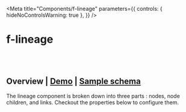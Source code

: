 
<Meta
  title="Components/f-lineage"
  parameters={{
    controls: { hideNoControlsWarning: true },
  }}
/>

# f-lineage

<br />
<br />

## Overview | [Demo](/story/components-f-lineage--playground) | <a href="#lineage-sample">Sample schema</a>

The lineage component is broken down into three parts : nodes, node children, and links. Checkout the properties below to configure them.

<br />

<Canvas>
  <Story
    name="Playground"
    height="500px"
    argTypes={{
      direction: {
        control: "select",
        options: ["horizontal", "vertical"],
      },
      fData: {
        control: "object",
      },
      padding: {
        control: "number",
      },
      gap: {
        control: "number",
      },
      ["node-size"]: {
        control: "object",
      },
      ["children-node-size"]: {
        control: "object",
      },
      ["max-children"]: {
        control: "number",
      },
    }}
    args={{
      direction: "horizontal",
      padding: 28,
      gap: 100,
      ["node-size"]: { width: 200, height: 52 },
      ["children-node-size"]: { width: 200, height: 32 },
      ["max-children"]: 8,
      ["node-template"]: function(node){return html`
	  <f-div style="position:absolute;top:-20px;z-index:1;" gap="x-small">
	   <f-tag label="Construction" state="primary" size="small" ></f-tag>
	   <f-tag label="Cat" size="small" counter="35"></f-tag>
	 </f-div>
	  <f-div
        state=${node.id==="Max"?'custom,#006ecc':'secondary'}
        width="100%"
        height="100%"
        padding="none medium"
        align="middle-left"
        variant="curved"
        gap="small"
        ${node.fChildren && !node.fHideChildren ? 'border="small solid default bottom"' : ""}
      >
	  	<f-icon-button icon="i-table" state="neutral"></f-icon-button>
        <f-div direction="column" height="hug-content" align="middle-left">
          <f-text variant="code" size="large" ellipsis>${node.id}</f-text>
        </f-div>
		${node.childrenToggle}
      </f-div>`},
      ["children-node-template"]:  function(node){return html`<f-div
          state="secondary"
          width="100%"
          height="100%"
          padding="none medium"
          align="middle-left"
          gap="small"
          border="small solid default bottom"
        >
          <f-icon source="i-hashtag" size="small"></f-icon> 
          <f-text variant="code" size="medium" ellipsis>${node.id}</f-text>
        </f-div>`},
      links: [
        {
          from: "Tony",
          to: "Charlie",
        },
        {
          from: "Charlie",
          to: "Tony",
        },
        {
          from: "Max",
          to: "Charlie",
        },
        {
          from: "Calvin",
          to: "Hansen",
        },
        {
          from: "Brooke",
          to: "Tamara",
        },
        {
          from: "Calvin",
          to: "Bradley",
        },
        {
          from: "Tamara",
          to: "Bradley",
        },
        {
          from: "Charlie",
          to: "Roger",
        },
        {
          from: "Charlie",
          to: "Brooke",
        },
        {
          from: "Bradley",
          to: "John",
        },
        {
          from: "Bradley",
          to: "Tim",
        },
        {
          from: "Bradley",
          to: "Sam",
        },
        {
          from: "Bradley",
          to: "Rex",
        },
        {
          from: "Rex",
          to: "Bradley",
        },
        {
          from: "Roger",
          to: "Calvin",
        },
        {
          from: "Charlie",
          to: "Alicen",
        },
        {
          from: "Alicen",
          to: "Jennifer",
        },
        {
          from: "Jennifer",
          to: "John",
        },
        {
          from: "child1",
          to: "Tim",
        },
        {
          from: "Rex",
          to: "Pat",
        },
        {
          from: "A",
          to: "B",
        },
        {
          from: "Brooke",
          to: "child1",
        },
        {
          from: "mchild1",
          to: "child2",
        },
      ],
      nodes: {
        Calvin: {
          fData: {
            email: "abc@cldcvr.com",
            mobile: "+91-12345 67890",
            name: "Calvin",
          },
          fNodeMeta: {
            title: "StreetTree_Census.Environment",
            subTitle: "datapipes_census.street_2022",
            tabSections: {
              ["Table Details"]: {
                ["Created on"]: { type: "text", value: "Today, 09:39 pm" },
                ["Updated on"]: { type: "text", value: "Today, 11:39 pm" },
                ["Owner"]: { type: "text", value: "name@gmail.com" },
                ["Domain"]: { type: "tag", value: "Code Pipes", iconLeft: "💰" },
                ["Classification"]: { type: "tag", value: "Code Pipes", iconLeft: "💰" },
                ["Description"]: { type: "text", value: "This is a description of the table in" },
                ["Tags"]: { type: "text", value: "Code promotion, Catalog, Ingest, Active users" },
                ["Columns"]: { type: "text", value: "12" },
                ["Rows"]: { type: "text", value: "2.2k" },
                ["Visibility"]: { type: "text", value: "Visible to all" },
                ["Glossary"]: {
                  type: "link",
                  value: "Glossary 1, Glossary 2, Glossary 3, Glossary 4",
                },
              },
              ["Transformation Details"]: {
                ["Mode"]: { type: "text", value: "DataBrew" },
                ["Timestamp"]: { type: "text", value: "Wed Sept 21 2022 12:06:03 GMT +0530 (IST)" },
                ["User"]: { type: "text", value: "name@gmail.com" },
                ["Recipe Name"]: { type: "text", value: "testing-recipe" },
                codeSnippet: {
                  type: "code",
                  value: `<f-div width="fill-container" padding="small none" state="default" direction="column">
                        <f-div padding="medium"><f-text variant="para" weight="bold" size="small">Recipe steps(6):</f-text></f-div>
                        <f-div padding="none medium" direction="column">
                          <f-div direction="row" gap="x-small">
                          <f-text variant="para" weight="regular" size="small" inline>1. Delete column</f-text> <f-text inline variant="para" weight="regular" size="small" state="success">dateChecked, hash, negative, positive</f-text>
                        </f-div>
                        <f-div direction="row" gap="x-small">
                          <f-text variant="para" weight="regular" size="small" inline>2. Filter values by</f-text> <f-text inline variant="para" weight="regular" size="small" state="success">state</f-text>
                        </f-div>
                        <f-div direction="row" gap="x-small">
                          <f-text variant="para" weight="regular" size="small" inline>3. Create column</f-text> <f-text inline variant="para" weight="regular" size="small" state="subtle">date_formatted</f-text><f-text variant="para" weight="regular" size="small" inline>using dateTime.</f-text> 
                        </f-div>
                        <f-div direction="row" gap="x-small">
                          <f-text variant="para" weight="regular" size="small" inline>4. Change type of</f-text> <f-text inline variant="para" weight="regular" size="small" state="success">date_formatted</f-text><f-text variant="para" weight="regular" size="small" inline>to Date</f-text> 
                        </f-div>
                        <f-div direction="row" gap="x-small">
                          <f-text variant="para" weight="regular" size="small" inline>5. Delete column</f-text> <f-text inline variant="para" weight="regular" size="small" state="subtle">date</f-text>
                        </f-div>
                        <f-div direction="row" gap="x-small">
                          <f-text variant="para" weight="regular" size="small" inline>6. Create column</f-text> <f-text inline variant="para" weight="regular" size="small" state="subtle">positiveRate</f-text><f-text variant="para" weight="regular" size="small" inline>using Math function</f-text> 
                          <f-text inline variant="para" weight="regular" size="small" state="subtle">DIVIDE</f-text>
                        </f-div>
                      </f-div>`,
                },
              },
            },
          },
          fChildren: {
            child1: {
              fNodeMeta: {
                title: "StreetTree_Census.Environment",
                subTitle: "datapipes_census.street_2022",
              },
              fClick: function (event, node) {
                console.log("Child Node Clicked", event, node);
              },
              fRightClick: function (event, node) {
                console.log("Child Node Right Clicked", event, node);
              },
            },
            child2: {},
            child3: {},
            child4: {},
            child5: {},
            child6: {},
            child7: {},
            child8: {},
            child9: {},
            child10: {},
            child11: {},
            child12: {},
            child13: {},
            child14: {},
            child15: {},
            child16: {},
          },
          fClick: function (event, node) {
            console.log("Node Clicked", event, node);
          },
          fRightClick: function (event, node) {
            console.log("Node Right Clicked", event, node);
          },
        },
        Hansen: {
          fData: {
            email: "abc@cldcvr.com",
            mobile: "+91-12345 67890",
            name: "Hansen",
          },
           fRightClick: function (event, node) {
            console.log("Node Right Clicked", event, node);
          },
           fNodeMeta: {
            title: "StreetTree_Census.Environment",
            subTitle: "datapipes_census.street_2022",
            tabSections: {
              ["Table Details"]: {
                ["Created on"]: { type: "text", value: "Today, 09:39 pm" },
                ["Updated on"]: { type: "text", value: "Today, 11:39 pm" },
                ["Owner"]: { type: "text", value: "name@gmail.com" },
                ["Domain"]: { type: "tag", value: "Code Pipes", iconLeft: "💰" },
                ["Classification"]: { type: "tag", value: "Code Pipes", iconLeft: "💰" },
                ["Description"]: { type: "text", value: "This is a description of the table in" },
                ["Tags"]: { type: "text", value: "Code promotion, Catalog, Ingest, Active users" },
                ["Columns"]: { type: "text", value: "12" },
                ["Rows"]: { type: "text", value: "2.2k" },
                ["Visibility"]: { type: "text", value: "Visible to all" },
                ["Glossary"]: {
                  type: "link",
                  value: "Glossary 1, Glossary 2, Glossary 3, Glossary 4",
                },
              },
              ["Transformation Details"]: {
                ["Mode"]: { type: "text", value: "DataBrew" },
                ["Timestamp"]: { type: "text", value: "Wed Sept 21 2022 12:06:03 GMT +0530 (IST)" },
                ["User"]: { type: "text", value: "name@gmail.com" },
                ["Recipe Name"]: { type: "text", value: "testing-recipe" },
                codeSnippet: {
                  type: "code",
                  value: `<f-div width="fill-container" padding="small none" state="default" direction="column">
                        <f-div padding="medium"><f-text variant="para" weight="bold" size="small">Recipe steps(6):</f-text></f-div>
                        <f-div padding="none medium" direction="column">
                          <f-div direction="row" gap="x-small">
                          <f-text variant="para" weight="regular" size="small" inline>1. Delete column</f-text> <f-text inline variant="para" weight="regular" size="small" state="success">dateChecked, hash, negative, positive</f-text>
                        </f-div>
                        <f-div direction="row" gap="x-small">
                          <f-text variant="para" weight="regular" size="small" inline>2. Filter values by</f-text> <f-text inline variant="para" weight="regular" size="small" state="success">state</f-text>
                        </f-div>
                        <f-div direction="row" gap="x-small">
                          <f-text variant="para" weight="regular" size="small" inline>3. Create column</f-text> <f-text inline variant="para" weight="regular" size="small" state="subtle">date_formatted</f-text><f-text variant="para" weight="regular" size="small" inline>using dateTime.</f-text> 
                        </f-div>
                        <f-div direction="row" gap="x-small">
                          <f-text variant="para" weight="regular" size="small" inline>4. Change type of</f-text> <f-text inline variant="para" weight="regular" size="small" state="success">date_formatted</f-text><f-text variant="para" weight="regular" size="small" inline>to Date</f-text> 
                        </f-div>
                        <f-div direction="row" gap="x-small">
                          <f-text variant="para" weight="regular" size="small" inline>5. Delete column</f-text> <f-text inline variant="para" weight="regular" size="small" state="subtle">date</f-text>
                        </f-div>
                        <f-div direction="row" gap="x-small">
                          <f-text variant="para" weight="regular" size="small" inline>6. Create column</f-text> <f-text inline variant="para" weight="regular" size="small" state="subtle">positiveRate</f-text><f-text variant="para" weight="regular" size="small" inline>using Math function</f-text> 
                          <f-text inline variant="para" weight="regular" size="small" state="subtle">DIVIDE</f-text>
                        </f-div>
                      </f-div>`,
                },
              },
            },
          },
          fChildren: { hchild1: {} },
        },
        Alicen: {
          fData: {
            email: "abc@cldcvr.com",
            mobile: "+91-12345 67890",
            name: "Alicen",
          },
        },
        Jennifer: {
          fData: {
            email: "abc@cldcvr.com",
            mobile: "+91-12345 67890",
            name: "Jennifer",
          },
        },
        Brooke: {
          fData: {
            email: "abc@cldcvr.com",
            mobile: "+91-12345 67890",
            name: "Brooke",
          },
        },
        Tamara: {
          fData: {
            email: "abc@cldcvr.com",
            mobile: "+91-12345 67890",
            name: "Tamara",
          },
        },
        Bradley: {
          fData: {
            email: "abc@cldcvr.com",
            mobile: "+91-12345 67890",
            name: "Bradley",
          },
        },
        Roger: {
          fData: {
            email: "abc@cldcvr.com",
            mobile: "+91-12345 67890",
            name: "Roger",
          },
        },
        Max: {
          fData: {
            email: "abc@cldcvr.com",
            mobile: "+91-12345 67890",
            name: "Max",
          },
          fHideChildren: false,
          fChildren: {
            mchild1: {},
            mchild2: {},
            mchild3: {},
            mchild4: {},
            mchild5: {},
            mchild6: {},
            mchild7: {},
            mchild8: {},
            mchild9: {},
            mchild10: {},
            mchild11: {},
            mchild12: {},
            mchild13: {},
            mchild14: {},
            mchild15: {},
            mchild16: {},
          },
        },
        Tony: {
          fData: {
            email: "abc@cldcvr.com",
            mobile: "+91-12345 67890",
            name: "Tony",
          },
          fNodeTemplate: function(node){return html` <f-div
        state="custom,#284376"
        width="100%"
        height="100%"
        padding="none medium"
        align="middle-left"
        variant="curved"
        gap="small"
    	style="border-radius:100px;"
        ${node.fChildren ? 'border="small solid default bottom"' : ""}
      >
        <f-icon-button icon="i-user"></f-icon-button>
        <f-div direction="column" height="hug-content" align="middle-left">
          <f-text variant="code" size="large" ellipsis>${node.id}</f-text>
          <f-text variant="code" size="small" ellipsis
            >x: ${node.x}, y: ${node.y}</f-text
          >
        </f-div>
    	${node.childrenToggle}
      </f-div>`},
        },
        Charlie: {
          fData: {
            email: "abc@cldcvr.com",
            mobile: "+91-12345 67890",
            name: "Roger",
          },
        },
        John: {
          fData: {
            email: "abc@cldcvr.com",
            mobile: "+91-12345 67890",
            name: "John",
          },
        },
        Tim: {
          fData: {
            email: "abc@cldcvr.com",
            mobile: "+91-12345 67890",
            name: "Tim",
          },
        },
        Sam: {
          fData: {
            email: "abc@cldcvr.com",
            mobile: "+91-12345 67890",
            name: "Sam",
          },
        },
        Rex: {
          fData: {
            email: "abc@cldcvr.com",
            mobile: "+91-12345 67890",
            name: "Rex",
          },
        },
        Pat: {
          fData: {
            email: "abc@cldcvr.com",
            mobile: "+91-12345 67890",
            name: "Pat",
          },
        },
      },
    }}
  >
    {(args) => {
      const [meta, setMeta] = useState(null);
      const [tabNodeData, setTabNodeData] = useState([]);
      const [tabData, setTabData] = useState(null);
      const [selected, setSelected] = useState("Table Details");
      const handleReady = (e) => {
        console.log("Got ready event", e);
      };
      const handleNodeMeta = (e) => {
        setMeta(e.detail.node.fNodeMeta);
        console.log(e?.detail);
        if (e.detail.node.fNodeMeta?.tabSections) {
          setTabNodeData(Object.keys(e.detail.node.fNodeMeta?.tabSections));
          setTabData(e.detail.node.fNodeMeta?.tabSections);
        } else {
          setTabNodeData([]);
          setTabData(null);
        }
      };
      const handleChangeTab = (id) => {
        setSelected(id);
      };
      //  const data = lineageDataGenerator();
      return html`<f-lineage
        .direction=${args.direction}
        .padding=${args.padding}
        .gap=${args.gap}
        .node-size=${args["node-size"]}
        .children-node-size=${args["children-node-size"]}
        .max-children=${args["max-children"]}
        .node-template=${args["node-template"]}
        .children-node-template=${args["children-node-template"]}
        .links=${args.links}
        .nodes=${args.nodes}
        stagger-load="1"
        @ready=${handleReady}
        @node-meta=${handleNodeMeta}
      >
         <!--Start : node-details popover content  -->
            <f-div
              data-f-id="popover-content"
              state="secondary"
              width="100%"
              height="540px"
              align="top-left"
              variant="curved"
              direction="column"
              slot="node-meta"
            >
            <!--Start : node-details header section  -->
              <f-div
                data-f-id="header-section"
                gap="medium"
                align="middle-center"
                padding="medium"
                height="hug-content"
                width="95%"
              >
                <f-icon-button
                  icon="i-table-1"
                  size="medium"
                  category="fill"
                  variant="round"
                  state="neutral"
                ></f-icon-button>
                <f-div direction="column" gap="x-small" height="hug-content">
                  <f-text variant="heading" size="x-small" weight="medium">${meta?.title}</f-text>
                  <f-text variant="para" size="x-small" weight="regular">${meta?.subTitle}</f-text>
                </f-div>
                <f-div width="hug-content" align="middle-center" height="hug-content" gap="x-small">
                  <f-icon-button
                    icon="i-tick-double"
                    state="success"
                    size="small"
                    variant="block"
                    type="packed"
                  ></f-icon-button>
                  <f-icon-button
                    icon="i-shield"
                    size="small"
                    variant="block"
                    type="packed"
                  ></f-icon-button>
                </f-div>
              </f-div>
            <!--End : node-details header section  -->
            <!--Start : node-details tab-bar section  -->
              ${tabNodeData?.length > 0
                ? html` <f-tab data-f-id="Tab bar - regular">
                    ${tabNodeData.map(
                      (item) => html` <f-tab-node
                        ?active=${selected === item ? true : false}
                        content-id=${`tab-${item}`}
                        @click=${() => handleChangeTab(item)}
                        ><f-div width="100%" height="100%" align="middle-center" direction="column">
                          <f-text>${item}</f-text>
                        </f-div></f-tab-node
                      >`
                    )}</f-tab
                  >`
                : ""}
                <!--End : node-details tab-bar section  -->
                <!--Start : node-details content section  -->
              <f-div data-f-id="content-section" direction="column" overflow="scroll">
                ${tabData &&
                Object.entries(tabData).map(
                  ([name, config], idx) => html` <f-tab-content id=${`tab-${name}`}>
                    ${name === "Table Details"
                      ? html` <f-div padding="medium" direction="column">
                          ${Object.entries(config).map(
                            ([configName, configValue], idx) => html`
                              <f-div width="fill-container" direction="row" padding="medium none">
                                <f-div width="30%"
                                  ><f-text variant="para" size="small" weight="bold"
                                    >${configName}</f-text
                                  ></f-div
                                >
                                <f-div width="fill-container">
                                  ${configValue?.type === "text"
                                    ? html` <f-text variant="para" size="small" weight="regular"
                                        >${configValue?.value}</f-text
                                      >`
                                    : configValue?.type === "tag"
                                    ? html`<f-tag size="small" label=${configValue?.value} state="primary" icon-left=${configValue?.iconLeft}></f-tab>`
                                    : html`<f-text variant="para" size="small" weight="regular"
                                        ><a>${configValue?.value} +8 more</a></f-text
                                      >`}</f-div
                                >
                              </f-div>
                            `
                          )}</f-div
                        >`
                      : html`
                          <f-div padding="medium" direction="column">
                            ${Object.entries(config).map(
                              ([configName, configValue], idx) => html` <f-div
                                width="fill-container"
                                direction="row"
                                padding="medium none"
                              >
                                ${configName !== "codeSnippet"
                                  ? html` <f-div width="30%"
                                      ><f-text variant="para" size="small" weight="bold"
                                        >${configName}</f-text
                                      ></f-div
                                    >`
                                  : ""}
                                <f-div width="fill-container">
                                  ${configValue?.type === "text"
                                    ? html` <f-text variant="para" size="small" weight="regular"
                                        >${configValue?.value}</f-text
                                      >`
                                    : configValue?.type === "tag"
                                    ? html`<f-tag size="small" label=${configValue?.value} state="primary" icon-left=${configValue?.iconLeft}></f-tab>`
                                    : configValue?.type === "code"
                                    ? html`${unsafeHTML(configValue?.value)}`
                                    : html`<f-text variant="para" size="small" weight="regular"
                                        ><a>${configValue?.value} +8 more</a></f-text
                                      >`}</f-div
                                >
                              </f-div>`
                            )}
                          </f-div>
                        `}
                  </f-tab-content>`
                )}
              </f-div>
            <!--End : node-details content section  -->
            </f-div>
      </f-lineage>`;
    }}
  </Story>
</Canvas>

<br />

<Properties />
